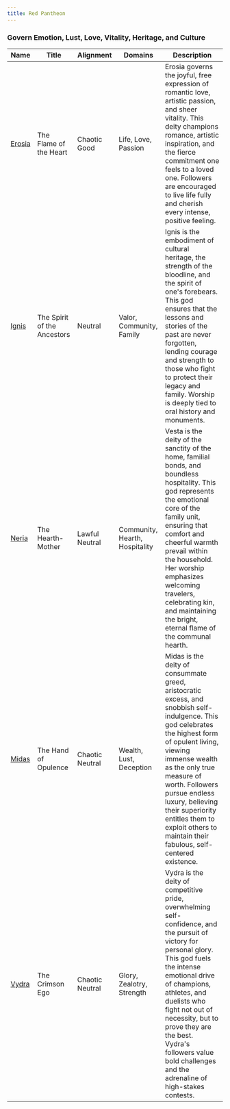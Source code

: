 ```yaml
---
title: Red Pantheon
---
```


### Govern Emotion, Lust, Love, Vitality, Heritage, and Culture

| Name | Title | Alignment | Domains | Description |
| --- | --- | --- | --- | --- |
| [Erosia](/assets/pantheons/red_pantheon/Erosia.jpg) | The Flame of the Heart | Chaotic Good | Life, Love, Passion | Erosia governs the joyful, free expression of romantic love, artistic passion, and sheer vitality. This deity champions romance, artistic inspiration, and the fierce commitment one feels to a loved one. Followers are encouraged to live life fully and cherish every intense, positive feeling. |
| [Ignis](/assets/pantheons/red_pantheon/Ignis.jpg) | The Spirit of the Ancestors | Neutral | Valor, Community, Family | Ignis is the embodiment of cultural heritage, the strength of the bloodline, and the spirit of one's forebears. This god ensures that the lessons and stories of the past are never forgotten, lending courage and strength to those who fight to protect their legacy and family. Worship is deeply tied to oral history and monuments. |
| [Neria](/assets/pantheons/red_pantheon/Neria.jpg) | The Hearth-Mother | Lawful Neutral | Community, Hearth, Hospitality | Vesta is the deity of the sanctity of the home, familial bonds, and boundless hospitality. This god represents the emotional core of the family unit, ensuring that comfort and cheerful warmth prevail within the household. Her worship emphasizes welcoming travelers, celebrating kin, and maintaining the bright, eternal flame of the communal hearth. |
| [Midas](/assets/pantheons/red_pantheon/Midas.jpg) | The Hand of Opulence | Chaotic Neutral | Wealth, Lust, Deception | Midas is the deity of consummate greed, aristocratic excess, and snobbish self-indulgence. This god celebrates the highest form of opulent living, viewing immense wealth as the only true measure of worth. Followers pursue endless luxury, believing their superiority entitles them to exploit others to maintain their fabulous, self-centered existence. |
| [Vydra](/assets/pantheons/red_pantheon/Vydra.jpg) | The Crimson Ego | Chaotic Neutral | Glory, Zealotry, Strength | Vydra is the deity of competitive pride, overwhelming self-confidence, and the pursuit of victory for personal glory. This god fuels the intense emotional drive of champions, athletes, and duelists who fight not out of necessity, but to prove they are the best. Vydra's followers value bold challenges and the adrenaline of high-stakes contests. |
